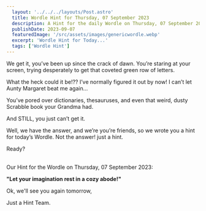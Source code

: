 ```yaml
---
  layout: '../../../layouts/Post.astro'
  title: Wordle Hint for Thursday, 07 September 2023
  description: A Hint for the daily Wordle on Thursday, 07 September 2023
  publishDate: 2023-09-07
  featuredImage: '/src/assets/images/genericwordle.webp'
  excerpt: 'Wordle Hint for Today...'
  tags: ['Wordle Hint']
---
```


  We get it, you’ve been up since the crack of dawn. You’re staring at your screen, trying desperately to get that coveted green row of letters. 

  What the heck could it be!??
  I’ve normally figured it out by now!
  I can’t let Aunty Margaret beat me again… 

  You’ve pored over dictionaries, thesauruses, and even that weird, dusty Scrabble book your Grandma had.

  And STILL, you just can’t get it. 

  Well, we have the answer, and we’re you’re friends, so we wrote you a hint for today’s Wordle.
  Not the answer! just a hint. 

  Ready?<br /><br />

  Our Hint for the Wordle on Thursday, 07 September 2023:

  **"Let your imagination rest in a cozy abode!"**

  Ok, we'll see you again tomorrow, 

  Just a Hint Team.
  